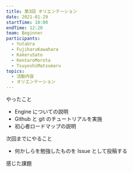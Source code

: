 ```yaml
---
title: 第3回 オリエンテーション
date: 2021-01-29
startTime: 10:00
endTime: 12:20
team: Beginner
participants:
  - YutaUra
  - FujiharuKawahara
  - KakeruSato
  - KentaroMorota
  - TsuyoshiMatsumaru
topics:
  - 活動内容
  - オリエンテーション
---
```


やったこと

- Engine についての説明
- Github と git のチュートリアルを実施
- 初心者ロードマップの説明

次回までにやること

- 何かしらを勉強したものを Issue として投稿する

感じた課題
